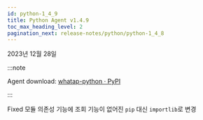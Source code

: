 ```yaml
---
id: python-1_4_9
title: Python Agent v1.4.9
toc_max_heading_level: 2
pagination_next: release-notes/python/python-1_4_8
---
```


2023년 12월 28일

:::note

Agent download: [whatap-python · PyPI](https://pypi.org/project/whatap-python/1.4.9/)

:::

<Status>Fixed</Status> 모듈 의존성 기능에 조회 기능이 없어진 <code>pip</code> 대신 <code>importlib</code>로 변경